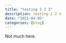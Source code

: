 ```yaml
---
title: "testing 1 2 3"
description: testing 1 2 3
date: "2021-04-05"
categories: [blog]
---
```

  
Not much here.

